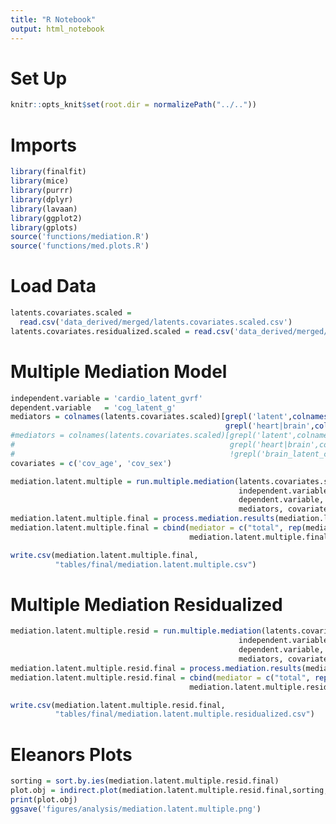 ```yaml
---
title: "R Notebook"
output: html_notebook
---
```


# Set Up
```r
knitr::opts_knit$set(root.dir = normalizePath("../.."))
```

# Imports
```r
library(finalfit)
library(mice)
library(purrr)
library(dplyr)
library(lavaan)
library(ggplot2)
library(gplots)
source('functions/mediation.R')
source('functions/med.plots.R')
```

# Load Data
```r
latents.covariates.scaled = 
  read.csv('data_derived/merged/latents.covariates.scaled.csv')
latents.covariates.residualized.scaled = read.csv('data_derived/merged/latents.covariates.residualized.scaled.csv')
```

# Multiple Mediation Model 

```r
independent.variable = 'cardio_latent_gvrf'
dependent.variable   = 'cog_latent_g'
mediators = colnames(latents.covariates.scaled)[grepl('latent',colnames(latents.covariates.scaled)) &
                                                grepl('heart|brain',colnames(latents.covariates.scaled))]
#mediators = colnames(latents.covariates.scaled)[grepl('latent',colnames(latents.covariates.scaled)) &
#                                                grepl('heart|brain',colnames(latents.covariates.scaled)) &
#                                                !grepl('brain_latent_cc|gMD|gFA|atrophy|grey',colnames(latents.covariates.scaled))]
covariates = c('cov_age', 'cov_sex')
```


```r
mediation.latent.multiple = run.multiple.mediation(latents.covariates.scaled, 
                                                   independent.variable,
                                                   dependent.variable,
                                                   mediators, covariates)
mediation.latent.multiple.final = process.mediation.results(mediation.latent.multiple)
mediation.latent.multiple.final = cbind(mediator = c("total", rep(mediators,4), "total"),
                                        mediation.latent.multiple.final)
```

```r
write.csv(mediation.latent.multiple.final,
          "tables/final/mediation.latent.multiple.csv")
```

# Multiple Mediation Residualized



```r
mediation.latent.multiple.resid = run.multiple.mediation(latents.covariates.residualized.scaled, 
                                                   independent.variable,
                                                   dependent.variable,
                                                   mediators, covariates)
mediation.latent.multiple.resid.final = process.mediation.results(mediation.latent.multiple.resid)
mediation.latent.multiple.resid.final = cbind(mediator = c("total", rep(mediators,4), "total"),
                                        mediation.latent.multiple.resid.final)
```


```r
write.csv(mediation.latent.multiple.resid.final,
          "tables/final/mediation.latent.multiple.residualized.csv")
```

# Eleanors Plots

```r
sorting = sort.by.ies(mediation.latent.multiple.resid.final)
plot.obj = indirect.plot(mediation.latent.multiple.resid.final,sorting, ylims=c(-0.075,0.06))
print(plot.obj)
ggsave('figures/analysis/mediation.latent.multiple.png')
```

